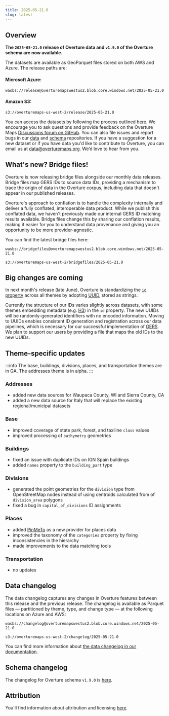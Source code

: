 ```yaml
---
title: 2025-05-21.0
slug: latest
---
```


## Overview

**The `2025-05-21.0` release of Overture data and `v1.9.0` of the Overture schema are now available.** 

The datasets are available as GeoParquet files stored on both AWS and Azure. The release paths are:

#### Microsoft Azure:
```
wasbs://release@overturemapswestus2.blob.core.windows.net/2025-05-21.0
```

#### Amazon S3:
```
s3://overturemaps-us-west-2/release/2025-05-21.0
```

You can access the datasets by following the process outlined [here](/getting-data). We encourage you to ask questions and provide feedback on the Overture Maps [Discussions forum on GitHub](https://github.com/orgs/OvertureMaps/discussions). You can also file issues and report bugs in our [data](https://github.com/OvertureMaps/data/issues) and [schema](https://github.com/OvertureMaps/schema/issues) repositories. If you have a suggestion for a new dataset or if you have data you'd like to contribute to Overture, you can email us at data@overturemaps.org. We’d love to hear from you.

## What's new? Bridge files!

Overture is now releasing bridge files alongside our monthly data releases. Bridge files map GERS IDs to source data IDs, providing a mechanism to trace the origin of data in the Overture corpus, including data that doesn't appear in our published releases.

Overture's approach to conflation is to handle the complexity internally and deliver a fully conflated, interoperable data product. While we publish this conflated data, we haven't previously made our internal GERS ID matching results available. Bridge files change this by sharing our conflation results, making it easier for you to understand data provenance and giving you an opportunity to be more provider-agnostic.

You can find the latest bridge files here:

```
wasbs://bridgefiles@overturemapswestus2.blob.core.windows.net/2025-05-21.0
```
```
s3://overturemaps-us-west-2/bridgefiles/2025-05-21.0
```

## Big changes are coming

In next month's release (late June), Overture is standardizing the [`id` property](/schema/#top-level-properties) across all themes by adopting [UUID](https://www.rfc-editor.org/rfc/rfc9562.html), stored as strings. 

Currently the structure of our IDs varies slightly across datasets, with some themes embedding metadata (e.g. [H3](https://h3geo.org/)) in the `id` property. The new UUIDs will be randomly-generated identifiers with no encoded information. Moving to UUIDs enables consistent ID generation and registration across our data pipelines, which is necessary for our successful implementation of [GERS](/gers). We plan to support our users by providing a file that maps the old IDs to the new UUIDs.


## Theme-specific updates

:::info
The base, buildings, divisions, places, and transportation themes are in GA. The addresses theme is in alpha. 
:::

### Addresses

- added new data sources for Waupaca County, WI and Sierra County, CA
- added a new data source for Italy that will replace the existing regional/municipal datasets

### Base

- improved coverage of state park, forest, and taxiline `class` values
- improved processing of `bathymetry` geometries


### Buildings

- fixed an issue with duplicate IDs on IGN Spain buildings
- added `names` property to the `building_part` type


### Divisions

- generated the point geometries for the `division` type from OpenStreetMap nodes instead of using centroids calculated from of `division_area` polygons 
- fixed a bug in `capital_of_divisions` ID assignments


### Places

- added [PinMeTo](/attribution/#places) as a new provider for places data
- improved the taxonomy of the `categories` property by fixing inconsistencies in the hierarchy
- made improvements to the data matching tools

### Transportation

- no updates


## Data changelog

The data changelog captures any changes in Overture features between this release and the previous release. The changelog is available as Parquet files &mdash; partitioned by theme, type, and change type &mdash; at the following locations on Azure and AWS:

```
wasbs://changelog@overturemapswestus2.blob.core.windows.net/2025-05-21.0
```
```
s3://overturemaps-us-west-2/changelog/2025-05-21.0
```

You can find more information about [the data changelog in our documentation](https://docs.overturemaps.org/gers/changelog/).

## Schema changelog

The changelog for Overture schema `v1.9.0` is [here](https://github.com/OvertureMaps/schema/releases/tag/v1.9.0). 

## Attribution  

You'll find information about attribution and licensing [here](/attribution).
